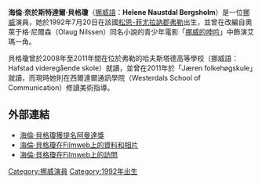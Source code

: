 {{blpsources|time=2014-02-21T00:24:56+00:00}}
'''海倫·奈於斯特達爾·貝格瓊'''（[[挪威語|挪威語]]：'''Helene Naustdal Bergsholm'''）是一位[[挪威|挪威]]演員，她於1992年7月20日在該國[[松恩-菲尤拉訥郡|松恩-菲尤拉訥郡]][[弗勒|弗勒]]出生，並曾在改編自奧萊于格·尼爾森（Olaug Nilssen）同名小說的青少年電影「[[挪威的呻吟|挪威的呻吟]]」中飾演艾瑪一角。

貝格瓊曾於2008年至2011年間在位於弗勒的哈夫斯塔德高等學校（挪威語：Hafstad videregående skole）就讀，並曾在2011年於「Jæren folkehøgskule」就讀，而現時她則在西爾達爾通訊學院（Westerdals School of Communication）修讀美術指導。

==外部連結==
*[http://www.firda.no/nyhende/kultur/article6113466.ece 海倫·貝格瓊獲提名阿曼達獎] {{Wayback|url=http://www.firda.no/nyhende/kultur/article6113466.ece |date=20120624093740 }}
*[http://www.filmweb.no/profil/article424713.ece 海倫·貝格瓊在Filmweb上的資料和相片] {{Wayback|url=http://www.filmweb.no/profil/article424713.ece |date=20120201105940 }}
*[http://www.filmweb.no/filmnytt/article424721.ece 海倫·貝格瓊在Filmweb上的訪問] {{Wayback|url=http://www.filmweb.no/filmnytt/article424721.ece |date=20120120053436 }}

[[Category:挪威演員|Category:挪威演員]]
[[Category:1992年出生|Category:1992年出生]]